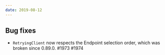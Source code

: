 ```yaml
---
date: 2019-08-12
---
```


## Bug fixes

- `RetryingClient` now respects the Endpoint selection order, which was broken since 0.89.0. #1973 #1974
